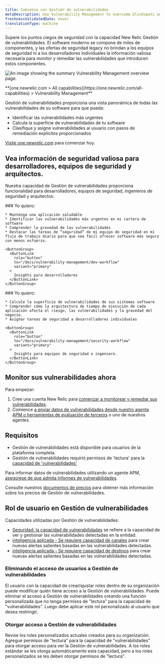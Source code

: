 ```yaml
---
title: Comience con Gestión de vulnerabilidades
metaDescription: Use Vulnerability Management to overcome blindspots and remediate vulnerabilities.
freshnessValidatedDate: never
translationType: machine
---
```



Supere los puntos ciegos de seguridad con la capacidad New Relic Gestión de vulnerabilidades. El software moderno se compone de miles de componentes, y las ofertas de seguridad legacy no brindan a los equipos de seguridad ni a los desarrolladores individuales la información valiosa necesaria para monitor y remediar las vulnerabilidades que introducen estos componentes.

<img
  title="Vulnerability Management overview"
  alt="An image showing the summary Vulnerability Management overview page."
  src={vmOverview}
/>

<figcaption>
  <DoNotTranslate>
    **[one.newrelic.com > All capabilities](https://one.newrelic.com/all-capabilities) > Vulnerability Management**
  </DoNotTranslate>
</figcaption>

Gestión de vulnerabilidades proporciona una vista panorámica de todas las vulnerabilidades de su software para que pueda:

* Identificar las vulnerabilidades más urgentes
* Calcula la superficie de vulnerabilidades de tu software
* Clasifique y asigne vulnerabilidades al usuario con pasos de remediación explícitos proporcionados

[Visite one.newrelic.com](https://one.newrelic.com/vulnerability-management) para comenzar hoy.

## Vea información de seguridad valiosa para desarrolladores, equipos de seguridad y arquitectos.

Nuestra capacidad de Gestión de vulnerabilidades proporciona funcionalidad para desarrolladores, equipos de seguridad, ingenieros de seguridad y arquitectos:

<SideBySide>
  <Side>
    ### Yo quiero:

    * Mantenga una aplicación saludable
    * Identificar las vulnerabilidades más urgentes en mi cartera de software
    * Comprender la gravedad de las vulnerabilidades
    * Destacar las tareas de “seguridad” de mi equipo de seguridad en mi flujo de trabajo diario para que sea fácil ofrecer software más seguro con menos esfuerzo.

    <ButtonGroup>
      <ButtonLink
        role="button"
        to="/docs/vulnerability-management/dev-workflow"
        variant="primary"
      >
        Insights para desarrolladores
      </ButtonLink>
    </ButtonGroup>
  </Side>

  <Side>
    ### Yo quiero:

    * Calcule la superficie de vulnerabilidades de sus sistemas software
    * Comprender cómo la arquitectura de tiempo de ejecución de cada aplicación afecta el riesgo, las vulnerabilidades y la gravedad del negocio.
    * Asignar tareas de seguridad a desarrolladores individuales

    <ButtonGroup>
      <ButtonLink
        role="button"
        to="/docs/vulnerability-management/security-workflow"
        variant="primary"
      >
        Insights para equipos de seguridad o ingeniero.
      </ButtonLink>
    </ButtonGroup>
  </Side>
</SideBySide>

## Monitor sus vulnerabilidades ahora

Para empezar:

1. Cree una cuenta New Relic para [comenzar a monitorear y remediar sus vulnerabilidades](https://one.newrelic.com/vulnerability-management).
2. Comience [a enviar datos de vulnerabilidades desde nuestro agente APM o herramientas de evaluación de terceros](/docs/vulnerability-management/integrations/intro) o uno de nuestros agentes.

## Requisitos

* Gestión de vulnerabilidades está disponible para usuarios de la plataforma completa.
* Gestión de vulnerabilidades requirió permisos de 'lectura' para la [capacidad de 'vulnerabilidades'](/docs/accounts/accounts-billing/new-relic-one-user-management/user-permissions/#security)

Para informar datos de vulnerabilidades utilizando un agente APM, [asegúrese de que admita informes de vulnerabilidades](/docs/vulnerability-management/integrations/intro/#apm-agents).

Consulte nuestros [documentos de precios](/docs/licenses/license-information/usage-plans/new-relic-one-usage-plan-descriptions/#list-price) para obtener más información sobre los precios de Gestión de vulnerabilidades.

## Rol de usuario en Gestión de vulnerabilidades

Capacidades utilizadas por Gestión de vulnerabilidades:

* [Seguridad: la capacidad de vulnerabilidades](/docs/accounts/accounts-billing/new-relic-one-user-management/user-permissions/#security) se refiere a la capacidad de ver y gestionar las vulnerabilidades detectadas en la entidad.
* [inteligencia aplicada - Se requiere capacidad de canales](/docs/accounts/accounts-billing/new-relic-one-user-management/user-permissions/#applied-intelligence) para crear nuevas alertas salientes basadas en las vulnerabilidades detectadas.
* [inteligencia aplicada - Se requiere capacidad de destinos](/docs/accounts/accounts-billing/new-relic-one-user-management/user-permissions/#applied-intelligence) para crear nuevas alertas salientes basadas en las vulnerabilidades detectadas.

### Eliminando el acceso de usuarios a Gestión de vulnerabilidades

El usuario con la capacidad de crear/ajustar roles dentro de su organización puede modificar quién tiene acceso a la Gestión de vulnerabilidades. Puede eliminar el acceso a Gestión de vulnerabilidades creando una función personalizada que no tenga permisos de "lectura" para la capacidad de "vulnerabilidades". Luego debe aplicar este rol personalizado al usuario que desea restringir.

### Otorgar acceso a Gestión de vulnerabilidades

Revise los roles personalizados actuales creados para su organización. Agregue permisos de "lectura" para la capacidad de "vulnerabilidades" para otorgar acceso para ver la Gestión de vulnerabilidades. A los roles estándar se les otorga automáticamente esta capacidad, pero a los roles personalizados se les deben otorgar permisos de "lectura".
